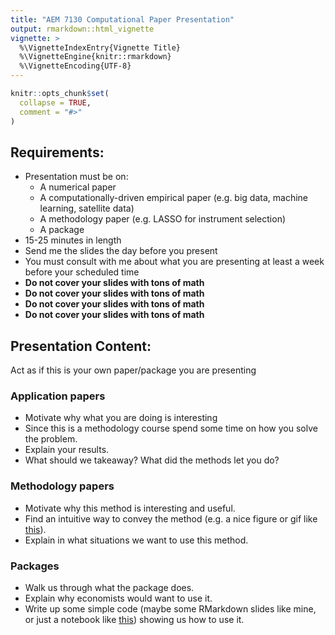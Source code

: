 ```yaml
---
title: "AEM 7130 Computational Paper Presentation"
output: rmarkdown::html_vignette
vignette: >
  %\VignetteIndexEntry{Vignette Title}
  %\VignetteEngine{knitr::rmarkdown}
  %\VignetteEncoding{UTF-8}
---
```


```r
knitr::opts_chunk$set(
  collapse = TRUE,
  comment = "#>"
)
```

## Requirements:

- Presentation must be on:
    - A numerical paper
    - A computationally-driven empirical paper (e.g. big data, machine learning, satellite data)
    - A methodology paper (e.g. LASSO for instrument selection)
    - A package
- 15-25 minutes in length
- Send me the slides the day before you present
- You must consult with me about what you are presenting at least a week before your scheduled time
- **Do not cover your slides with tons of math**
- **Do not cover your slides with tons of math**
- **Do not cover your slides with tons of math**
- **Do not cover your slides with tons of math**

## Presentation Content:

Act as if this is your own paper/package you are presenting

### Application papers
- Motivate why what you are doing is interesting
- Since this is a methodology course spend some time on how you solve the problem.
- Explain your results.
- What should we takeaway? What did the methods let you do?

### Methodology papers
- Motivate why this method is interesting and useful.
- Find an intuitive way to convey the method (e.g. a nice figure or gif like [this](https://twitter.com/nickchk/status/1068215492458905600)).
- Explain in what situations we want to use this method.

### Packages
- Walk us through what the package does.
- Explain why economists would want to use it.
- Write up some simple code (maybe some RMarkdown slides like mine, or just a notebook like [this](https://raw.githack.com/uo-ec607/lectures/master/07-web-apis/07-web-apis.html)) showing us how to use it.